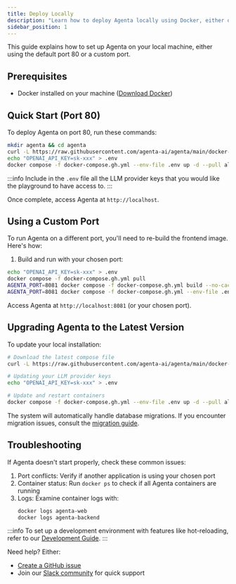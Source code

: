```yaml
---
title: Deploy Locally
description: "Learn how to deploy Agenta locally using Docker, either on port 80 or a custom port. Step-by-step guide covering installation, configuration, troubleshooting, and version updates"
sidebar_position: 1
---
```


This guide explains how to set up Agenta on your local machine, either using the default port 80 or a custom port.

## Prerequisites

- Docker installed on your machine ([Download Docker](https://docs.docker.com/get-docker/))

## Quick Start (Port 80)

To deploy Agenta on port 80, run these commands:

```bash
mkdir agenta && cd agenta
curl -L https://raw.githubusercontent.com/agenta-ai/agenta/main/docker-compose.gh.yml -o docker-compose.gh.yml
echo "OPENAI_API_KEY=sk-xxx" > .env
docker compose -f docker-compose.gh.yml --env-file .env up -d --pull always
```
:::info
Include in the `.env` file all the LLM provider keys that you would like the playground to have access to.
:::

Once complete, access Agenta at `http://localhost`.

## Using a Custom Port

To run Agenta on a different port, you'll need to re-build the frontend image. Here's how:

1. Build and run with your chosen port:
```bash
echo "OPENAI_API_KEY=sk-xxx" > .env
docker compose -f docker-compose.gh.yml pull
AGENTA_PORT=8081 docker compose -f docker-compose.gh.yml build --no-cache agenta-web
AGENTA_PORT=8081 docker compose -f docker-compose.gh.yml --env-file .env up -d
```

Access Agenta at `http://localhost:8081` (or your chosen port).

## Upgrading Agenta to the Latest Version

To update your local installation:

```bash
# Download the latest compose file
curl -L https://raw.githubusercontent.com/agenta-ai/agenta/main/docker-compose.gh.yml -o docker-compose.gh.yml

# Updating your LLM provider keys
echo "OPENAI_API_KEY=sk-xxx" > .env

# Update and restart containers
docker compose -f docker-compose.gh.yml --env-file .env up -d --pull always
```

The system will automatically handle database migrations. If you encounter migration issues, consult the [migration guide](/self-host/migration/applying-schema-migration).

## Troubleshooting

If Agenta doesn't start properly, check these common issues:

1. Port conflicts: Verify if another application is using your chosen port
2. Container status: Run `docker ps` to check if all Agenta containers are running
3. Logs: Examine container logs with:
   ```bash
   docker logs agenta-web
   docker logs agenta-backend
   ```


:::info
To set up a development environment with features like hot-reloading, refer to our [Development Guide](/misc/contributing/development-mode).
::: 

Need help? Either:
- [Create a GitHub issue](https://github.com/Agenta-AI/agenta/issues/new/choose)
- Join our [Slack community](https://join.slack.com/t/agenta-hq/shared_invite/zt-2yewk6o2b-DmhyA4h_lkKwecDtIsj1AQ) for quick support



